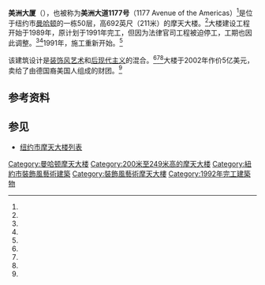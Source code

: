 {{Infobox building
|name               = 美洲大厦<br>Americas Tower
|image              = Americas-tower.jpg
|image_size         = 250px
|caption            = 
|location           = {{USA}}纽约市曼哈顿美洲大道1177号<ref name="Emp">{{Cite web |title=Americas Tower |url=http://www.emporis.com/en/wm/bu/?id=americastower-newyorkcity-ny-usa |publisher=Emporis.com |accessdate=2008-01-12 |archive-date=2008-03-17 |archive-url=https://web.archive.org/web/20080317210548/http://www.emporis.com/en/wm/bu/?id=americastower-newyorkcity-ny-usa |dead-url=no }}</ref>
|latd               = 40.757223
|longd              = -73.982714
|iso_region         = US-NY
|coordinates_format = dms
|coordinates_display= title
|start_date         = 1989年<ref name="SSP">{{Cite web |title=Americas Tower |url=http://skyscraperpage.com/cities/?buildingID=1061 |publisher=SkyscraperPage.com |accessdate=2008-01-12 |archiveurl=https://web.archive.org/web/20071217183143/http://skyscraperpage.com/cities/?buildingID=1061 |archivedate=2007年12月17日 |deadurl=no }}</ref>
|completion_date    = 1992年<ref name="Emp"/><ref name="SSP"/>
|opening            = 1993年
|building_type      = 写字楼<ref name="SSP"/>
|antenna_spire      = 
|roof               = {{convert|692|ft|m}}<ref name="Emp"/><ref name="SSP"/>
|top_floor          = 
|floor_count        = 50<ref name="Emp"/>
|elevator_count     = 45
|cost               = 
|floor_area         = {{convert|1000000|sqft|m2}}<ref name="MTB">{{Cite web |title=The Midtown Book: 1177 Avenue of the Americas |url=http://www.thecityreview.com/six1177.html |publisher=The City Review |author=Carter B. Horsley |accessdate=2008-01-12 |archiveurl=https://web.archive.org/web/20080130082009/http://www.thecityreview.com/six1177.html |archivedate=2008年1月30日 |deadurl=no }}</ref>
|architect          = [[Swanke_Hayden_Connell_Architects|Swanke Hayden Connell Architects]]<ref name="Emp"/><ref name="SSP"/>
|structural_engineer= 
|main_contractor    = 
|developer          = Americas Tower Partners<ref name="MTB"/>
|owner              = [[Silverstein_Properties|Silverstein Properties]]<ref name="EmpNews">{{cite news |title=German-American investors buy Americas Tower in NYC |url=http://www.emporis.com/en/bu/nc/ne/?id=100576 |publisher=Emporis.com |date=2002-07-24 |accessdate=2008-01-12 |archive-date=2008-03-18 |archive-url=https://web.archive.org/web/20080318031145/http://www.emporis.com/en/bu/nc/ne/?id=100576 |dead-url=no }}</ref> 
|management         = 
|references         = 
}}

'''美洲大厦'''（{{lang-en|Americas Tower}}），也被称为'''美洲大道1177号'''（1177 Avenue of the Americas）<ref name="EmpNews"/>是位于纽约市[[曼哈顿|曼哈顿]]的一栋50层，高692英尺（211米）的摩天大楼。<ref name="Emp"/>大楼建设工程开始于1989年，原计划于1991年完工，但因为法律官司工程被迫停工，工期也因此调整。<ref name="Emp"/><ref name="MTB"/>1991年，施工重新开始。<ref name="Emp"/>

该建筑设计是[[装饰风艺术|装饰风艺术]]和[[后现代主义|后现代主义]]的混合。<ref name="Emp"/><ref name="SSP"/><ref name="MTB"/>大楼于2002年作价5亿美元，卖给了由德国裔美国人组成的财团。<ref name="EmpNews"/>

== 参考资料 ==
{{reflist}}

== 参见 ==
* [[纽约市摩天大楼列表|纽约市摩天大楼列表]]

[[Category:曼哈顿摩天大楼|Category:曼哈顿摩天大楼]]
[[Category:200米至249米高的摩天大楼|Category:200米至249米高的摩天大楼]]
[[Category:紐約市裝飾風藝術建築|Category:紐約市裝飾風藝術建築]]
[[Category:裝飾風藝術摩天大樓|Category:裝飾風藝術摩天大樓]]
[[Category:1992年完工建築物|Category:1992年完工建築物]]